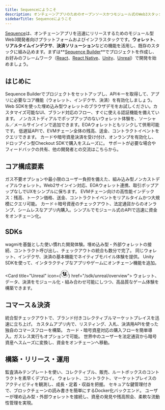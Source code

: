 ```yaml
---
title: Sequenceにようこそ
description: オンチェーンアプリのためのオープンソースかつモジュール式のWeb3スタック
sidebarTitle: Sequenceにようこそ
---
```


[Sequence](https://sequence.xyz/)は、オンチェーンアプリを迅速にリリースするためのモジュール型Web3開発者向けプラットフォームおよびインフラスタックです。**ウォレット**、**リアルタイムインデクサ**、**決済ソリューション**などの機能を活用し、既存のスタックに組み込めます。まずは\*\*[Sequence Builder](https://sequence.build/)\*\*でプロジェクトを作成し、お好みのフレームワーク（[React](/sdk/web/overview)、[React Native](/sdk/mobile)、[Unity](/sdk/unity/overview)、[Unreal](/sdk/unreal/overview)）で開発を始めましょう。

## はじめに

<CardGroup cols={2}>
  <Card title="最初のプロジェクトを作成" icon="folder-plus" href="/solutions/builder/getting-started">
    Sequence Builderでプロジェクトをセットアップし、APIキーを取得して、アプリに必要なコア機能（ウォレット、インデクサ、決済）を有効化しましょう。
  </Card>

  <Card title="埋め込みウォレットデモ" icon="gem" href="https://0xsequence.github.io/kit/?mode=waas">
    Web SDKを使った埋め込み型ウォレットのブラウザデモをお試しください。カスタマイズ可能なUI、ブランド対応のフロー、すぐに使える認証機能を備えています。
  </Card>

  <Card title="クイックスタート：ウォレット" icon="wallet" href="/solutions_old/wallets/embedded-wallet/overview">
    ノンカストディアルでポップアップのないウォレット体験を、ソーシャル／メールサインインで追加できます。EOAウォレットともリンクして併用可能です。
  </Card>

  <Card title="クイックスタート：リアルタイムインデクサ" icon="database" href="/solutions/indexer/overview">
    低遅延APIで、EVMチェーン全体の残高、送金、コントラクトイベントをクエリできます。
  </Card>

  <Card title="クイックスタート：決済" icon="cart-shopping" href="/sdk/web/guides/checkout">
    カードや暗号資産決済を受け付け、オンランプを有効化し、ドロップイン型Checkout SDKで購入をスムーズに。
  </Card>

  <Card title="コミュニティに参加" icon="discord" href="https://discord.com/invite/sequence">
    サポートが必要な場合やフィードバックの共有、他の開発者との交流はこちらから。
  </Card>
</CardGroup>

## コア構成要素

<CardGroup cols={3}>
  <Card title="ウォレット" icon="wallet" href="/solutions_old/wallets/embedded-wallet/overview">
    ガス不要オプションや最小限のユーザー負担を備えた、組み込み型ノンカストディアルウォレット。Web2サインイン対応、EOAウォレット連携、取引ポップアップなしでUXをシンプルに保ちます。
  </Card>

  <Card title="リアルタイムインデクサ" icon="database" href="/solutions/indexer/overview">
    EVMチェーン向けの高性能インデックス：残高、トークン価格、送金、コントラクトイベントをリアルタイムかつ大規模にクエリ可能。
  </Card>

  <Card title="決済" icon="coins" href="/sdk/web/guides/checkout">
    カード＋暗号資産のチェックアウト、法定通貨からのオンランプ、シームレスなアプリ内購入。シンプルでモジュール式のAPIで迅速に資金をオンチェーン化。
  </Card>
</CardGroup>

## SDKs

<CardGroup cols={4}>
  <Card title="Web SDK" icon="code" href="/sdk/web/overview">
    wagmiを基盤とした使い慣れた開発体験。埋め込み型・外部ウォレットの接続、コントラクト呼び出し、チェックアウトの統合も数分で完了。
  </Card>

  <Card title="React Native" icon="mobile" href="/sdk/mobile">
    同じウォレット、インデクサ、決済の基本機能でネイティブモバイル体験を提供。
  </Card>

  <Card title="Unity" icon="unity" href="/sdk/unity/overview">
    Unity SDKを使って、インタラクティブなアプリやゲームにオンチェーン機能を追加。
  </Card>

  <Card title="Unreal" icon={<svg width="24" height="24" viewBox="0 0 32 32" xmlns="http://www.w3.org/2000/svg"><path d="M16 0c-8.766 0-15.865 7.161-15.865 16s7.099 16 15.865 16c8.76 0 15.865-7.161 15.865-16s-7.104-16-15.87-16zM16 0.703c4.047 0 7.859 1.594 10.724 4.479 2.859 2.875 4.453 6.766 4.443 10.818 0 4.083-1.578 7.927-4.443 10.818-2.828 2.87-6.693 4.484-10.724 4.479-4.031 0.005-7.896-1.609-10.724-4.479-2.859-2.875-4.458-6.766-4.448-10.818 0-4.083 1.583-7.927 4.443-10.818 2.828-2.875 6.698-4.49 10.729-4.479zM15.203 6.333c-2.583 0.693-4.974 2.021-8.161 5.677s-2.583 6.677-2.583 6.677c0 0 0.88-2.078 2.995-4.266 1.005-1.036 1.75-1.385 2.266-1.385 0.458-0.026 0.844 0.344 0.844 0.802v7.422c0 0.734-0.474 0.896-0.911 0.885-0.37-0.005-0.714-0.135-0.714-0.135 2.172 3.156 7.37 3.599 7.37 3.599l2.281-2.438 0.052 0.047 2.089 1.781c3.823-2.271 5.667-6.479 5.667-6.479-1.708 1.802-2.792 2.224-3.438 2.224-0.573-0.005-0.797-0.339-0.797-0.339-0.031-0.156-0.083-2.417-0.104-4.677-0.021-2.339 0-4.682 0.115-4.688 0.661-1.24 2.766-3.74 2.766-3.74-3.932 0.776-6.073 3.354-6.073 3.354-0.635-0.5-1.927-0.417-1.927-0.417 0.604 0.333 1.208 1.302 1.208 2.104v7.896c0 0-1.318 1.161-2.333 1.161-0.604 0-0.974-0.328-1.177-0.599-0.078-0.104-0.146-0.219-0.198-0.344v-9.75c-0.141 0.104-0.313 0.161-0.484 0.167-0.219 0-0.443-0.109-0.594-0.427-0.115-0.24-0.188-0.599-0.188-1.125 0-1.797 2.031-2.99 2.031-2.99z"/></svg>} href="/sdk/unreal/overview">
    ウォレット、データ、決済をモジュール化・組み合わせ可能にしつつ、高品質なゲーム体験を構築できます。
  </Card>
</CardGroup>

## コマース＆決済

<CardGroup cols={2}>
  <Card title="ホワイトラベルマーケットプレイス" icon="store" href="/solutions/payments/marketplace/overview">
    統合型チェックアウトで、ブランド付きコレクティブルマーケットプレイスを迅速に立ち上げ。
  </Card>

  <Card title="マーケットプレイスAPI" icon="folder-plus" href="/solutions/payments/marketplace/custom">
    カスタムアプリ内で、リスティング、入札、決済用APIを使った独自のコマースフローを構築。
  </Card>

  <Card title="チェックアウト" icon="cart-shopping" href="/sdk/web/guides/checkout">
    カード・暗号資産対応の購入フローを簡単導入。ガスレス実行もオプションで可能。
  </Card>

  <Card title="法定通貨オンランプ" icon="arrows-rotate" href="/sdk/web/guides/on-ramp">
    世界中のユーザーを法定通貨から暗号資産へスムーズに変換し、資金をオンチェーンへ移動。
  </Card>
</CardGroup>

## 構築・リリース・運用

<CardGroup cols={2}>
  <Card title="コントラクト＆コレクティブル" icon="gem" href="/solutions/builder/contracts/deploy-an-item-collection">
    監査済みテンプレートを使い、コレクティブル、販売、ルートボックスのコントラクトを素早くデプロイ。
  </Card>

  <Card title="Analytics" icon="chart-line" href="/solutions/builder/analytics">
    ウォレット、コントラクト、マーケットプレイスのアクティビティを観測し、成長・定着・収益を把握。
  </Card>

  <Card title="Sidekick" icon="coins" href="/solutions/infrastructure/sidekick/overview">
    セキュアな鍵管理付きで、ブロックチェーンの読み書きを簡単にするDocker化バックエンド。
  </Card>

  <Card title="ウォレット連携" icon="link" href="/sdk/web/overview">
    ユーザーが埋め込み型・外部ウォレットを接続し、資産の発見や残高照会、柔軟な流動性管理を実現。
  </Card>
</CardGroup>